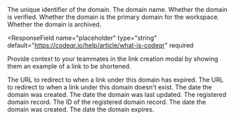 <ResponseField name="id" type="string" required>
  The unique identifier of the domain.
</ResponseField>

<ResponseField name="slug" type="string" required>
  The domain name.
</ResponseField>

<ResponseField name="verified" type="boolean" default={false} required>
  Whether the domain is verified.
</ResponseField>

<ResponseField name="primary" type="boolean" default={false} required>
  Whether the domain is the primary domain for the workspace.
</ResponseField>

<ResponseField name="archived" type="boolean" default={false} required>
  Whether the domain is archived.
</ResponseField>

<ResponseField
  name="placeholder"
  type="string"
  default="https://codeqr.io/help/article/what-is-codeqr"
  required
>
  Provide context to your teammates in the link creation modal by showing them
  an example of a link to be shortened.
</ResponseField>

<ResponseField name="expiredUrl" type="string | null" required>
  The URL to redirect to when a link under this domain has expired.
</ResponseField>

<ResponseField name="notFoundUrl" type="string | null" required>
  The URL to redirect to when a link under this domain doesn't exist.
</ResponseField>

<ResponseField name="createdAt" type="string" required>
  The date the domain was created.
</ResponseField>

<ResponseField name="updatedAt" type="string" required>
  The date the domain was last updated.
</ResponseField>

<ResponseField name="registeredDomain" type="object | null" required>
  The registered domain record.
  <Expandable title="properties">
    <ResponseField name="id" type="string" required>
      The ID of the registered domain record.
    </ResponseField>
    <ResponseField name="createdAt" type="string" required>
      The date the domain was created.
    </ResponseField>
    <ResponseField name="expiresAt" type="string" required>
      The date the domain expires.
    </ResponseField>
  </Expandable>
</ResponseField>
